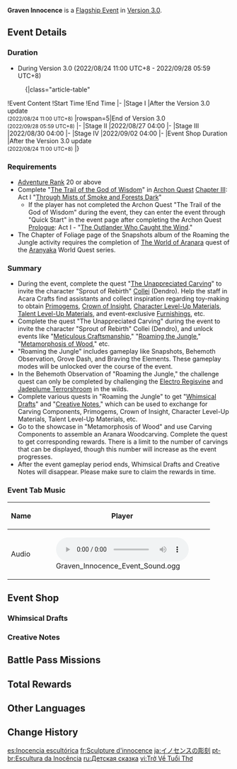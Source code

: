 {{Event Tabs
|subpage1=Meticulous Craftsmanship
|subpage2=Roaming the Jungle
|subpage3=Metamorphosis of Wood
}}
{{Event
|name              = Graven Innocence
|image             = Graven Innocence.png
|type              = In-Game
|group             = Flagship
|time_known        = yes
|time_start        = 2022-08-24 11:00:00
|time_start_offset = GMT+8
|time_end          = 2022-09-28 05:59:59
|time_end_offset   = GMT+8
|link              = https://www.hoyolab.com/article/7113923
|link2             = https://genshin.hoyoverse.com/en/news/detail/23219
|reward            = Collei
|rewardType        = Character
|quick_start       = The Trail of the God of Wisdom
|no_quick_start    = The Outlander Who Caught the Wind
}}
{{Description|In [[Port Ormos]], [[Sumeru]], there is a shop named [[Acara Crafts]]. One can hear the many signs of craftsmen within...}}
'''Graven Innocence''' is a [[Flagship Event]] in [[Version 3.0]].

==Event Details==
===Duration===
* During Version 3.0 (2022/08/24 11:00 UTC+8 - 2022/09/28 05:59 UTC+8)
:{|class="article-table"
!Event Content
!Start Time
!End Time
|-
|Stage I
|After the Version 3.0 update<br><small>(2022/08/24 11:00 UTC+8)</small>
|rowspan=5|End of Version 3.0<br><small>(2022/09/28 05:59 UTC+8)</small>
|-
|Stage II
|2022/08/27 04:00
|-
|Stage III
|2022/08/30 04:00
|-
|Stage IV
|2022/09/02 04:00
|-
|Event Shop Duration
|After the Version 3.0 update<br><small>(2022/08/24 11:00 UTC+8)</small>
|}

===Requirements===
* [[Adventure Rank]] 20 or above
* Complete "[[The Trail of the God of Wisdom]]" in [[Archon Quest]] [[Chapter III]]: Act I "[[Through Mists of Smoke and Forests Dark]]"
** If the player has not completed the Archon Quest "The Trail of the God of Wisdom" during the event, they can enter the event through "Quick Start" in the event page after completing the Archon Quest [[Prologue]]: Act I - "[[The Outlander Who Caught the Wind]]."
* The Chapter of Foliage page of the Snapshots album of the Roaming the Jungle activity requires the completion of [[The World of Aranara]] quest of the [[Aranyaka]] World Quest series.

===Summary===
* During the event, complete the quest "[[The Unappreciated Carving]]" to invite the character "Sprout of Rebirth" [[Collei]] (Dendro). Help the staff in Acara Crafts find assistants and collect inspiration regarding toy-making to obtain [[Primogem]]s, [[Crown of Insight]], [[Character Level-Up Materials]], [[Talent Level-Up Materials]], and event-exclusive [[Furnishings]], etc.
* Complete the quest "The Unappreciated Carving" during the event to invite the character "Sprout of Rebirth" Collei (Dendro), and unlock events like "[[Graven Innocence/Meticulous Craftsmanship|Meticulous Craftsmanship]]," "[[Graven Innocence/Roaming the Jungle|Roaming the Jungle]]," "[[Graven Innocence/Metamorphosis of Wood|Metamorphosis of Wood]]," etc.
* "Roaming the Jungle" includes gameplay like Snapshots, Behemoth Observation, Grove Dash, and Braving the Elements. These gameplay modes will be unlocked over the course of the event.
* In the Behemoth Observation of "Roaming the Jungle," the challenge quest can only be completed by challenging the [[Electro Regisvine]] and [[Jadeplume Terrorshroom]] in the wilds.
* Complete various quests in "Roaming the Jungle" to get "[[Whimsical Draft]]s" and "[[Creative Note]]s," which can be used to exchange for Carving Components, Primogems, Crown of Insight, Character Level-Up Materials, Talent Level-Up Materials, etc.
* Go to the showcase in "Metamorphosis of Wood" and use Carving Components to assemble an Aranara Woodcarving. Complete the quest to get corresponding rewards. There is a limit to the number of carvings that can be displayed, though this number will increase as the event progresses.
* After the event gameplay period ends, Whimsical Drafts and Creative Notes will disappear. Please make sure to claim the rewards in time.

===Event Tab Music===
{| class="article-table"
! style="text-align: center" |Name!! style="text-align: center" |Player
|-
|Audio
|[[File:Graven Innocence Event Sound.ogg]]
|}

==Event Shop==
===Whimsical Drafts===
{{Shop/Header|currency=Whimsical Draft|total=1|type=Event}}
{{Shop|Wooden Torso: Swagger|100|1|total=1}}
{{Shop|Wooden Torso: Cozy Rest|100|1|total=1}}
{{Shop|Wooden Torso: Tiger's Roar|100|1|total=1}}
{{Shop|Wooden Torso: Wise Elder|100|1|total=1}}
{{Shop|Pink Torso: Swagger|100|1|total=1}}
{{Shop|Pink Torso: Cozy Rest|100|1|total=1}}
{{Shop|Pink Torso: Tiger's Roar|100|1|total=1}}
{{Shop|Pink Torso: Wise Elder|100|1|total=1}}
{{Shop|Blue Torso: Swagger|100|1|total=1}}
{{Shop|Blue Torso: Cozy Rest|100|1|total=1}}
{{Shop|Blue Torso: Tiger's Roar|100|1|total=1}}
{{Shop|Blue Torso: Wise Elder|100|1|total=1}}
{{Shop|Wooden Head: Ho Ho|60|1|total=1}}
{{Shop|Wooden Head: Hehe|60|1|total=1}}
{{Shop|Wooden Head: Hmph|60|1|total=1}}
{{Shop|Wooden Head: Boohoo|60|1|total=1}}
{{Shop|Pink Head: Ho Ho|60|1|total=1}}
{{Shop|Pink Head: Hehe|60|1|total=1}}
{{Shop|Pink Head: Hmph|60|1|total=1}}
{{Shop|Pink Head: Boohoo|60|1|total=1}}
{{Shop|Blue Head: Ho Ho|60|1|total=1}}
{{Shop|Blue Head: Hehe|60|1|total=1}}
{{Shop|Blue Head: Hmph|60|1|total=1}}
{{Shop|Blue Head: Boohoo|60|1|total=1}}
{{Shop|Wood-Carved Eyes: I'm All Ears|40|1|total=1}}
{{Shop|Wood-Carved Eyes: How May I Help You|40|1|total=1}}
{{Shop|Wood-Carved Eyes: Say That Again, I Dare You|40|1|total=1}}
{{Shop|Wood-Carved Eyes: I Don't Get It|40|1|total=1}}
{{Shop|Wood-Carved Hat: Merchant|40|1|total=1}}
{{Shop|Wood-Carved Hat: Forest Dwellers|40|1|total=1}}
{{Shop|Wood-Carved Hat: Diviner|40|1|total=1}}
{{Shop|Wood-Carved Hat: Slacker|40|1|total=1}}
{{Shop|Wood-Carved Hat: Fareweller|40|1|total=1}}
{{Shop|Wood-Carved Cape: Forest Guardian|40|1|total=1}}
{{Shop|Wood-Carved Cape: Polymath|40|1|total=1}}
{{Shop|Wood-Carved Cape: Singer|40|1|total=1}}
{{Shop/Footer|total=2,400}}

===Creative Notes===
{{Shop/Header|currency=Creative Note|total=1|type=Event}}
{{Shop|Primogem|150|5|x=60|total=1}}
{{Shop|Crown of Insight|700|1|total=1}}
{{Shop|Agnidus Agate Fragment|45|6|total=1}}
{{Shop|Varunada Lazurite Fragment|45|6|total=1}}
{{Shop|Nagadus Emerald Fragment|45|6|total=1}}
{{Shop|Vajrada Amethyst Fragment|45|6|total=1}}
{{Shop|Vayuda Turquoise Fragment|45|6|total=1}}
{{Shop|Shivada Jade Fragment|45|6|total=1}}
{{Shop|Prithiva Topaz Fragment|45|6|total=1}}
{{Shop|Guide to Admonition|30|6|total=1}}
{{Shop|Philosophies of Admonition|90|2|total=1}}
{{Shop|Guide to Ingenuity|30|6|total=1}}
{{Shop|Philosophies of Ingenuity|90|2|total=1}}
{{Shop|Guide to Praxis|30|6|total=1}}
{{Shop|Philosophies of Praxis|90|2|total=1}}
{{Shop|Hero's Wit|13|10|total=1}}
{{Shop|Mora|15|30|x=10,000|total=1}}
{{Shop/Footer|total=5,000}}

==Battle Pass Missions==
{{Battle Pass Missions
|name     = Luxuriant Woodlands
|mission1 = {{Color|[Event]}} Complete 1 Carving in the "Graven Innocence" event
|exp1     = 1,500
|mission2 = {{Color|[Event]}} Obtain at least 2,000 Creative Notes in the "Graven Innocence" event
|exp2     = 1,500
|mission3 = {{Color|[Event]}} Obtain at least 2,000 Whimsical Drafts in the "Graven Innocence" event
|exp3     = 1,500
}}

==Total Rewards==
{{Event Rewards
|Primogem = 1,040
|Crown of Insight = 1
|Collei = 1
|Mora = 1,020,000
|Hero's Wit = 54
|Mystic Enhancement Ore = 44
|Agnidus Agate Fragment = 6
|Varunada Lazurite Fragment = 6
|Nagadus Emerald Fragment = 6
|Vajrada Amethyst Fragment = 6
|Vayuda Turquoise Fragment = 6
|Shivada Jade Fragment = 6
|Prithiva Topaz Fragment = 6
|Guide to Admonition = 14
|Philosophies of Admonition = 2
|Guide to Ingenuity = 14
|Philosophies of Ingenuity = 2
|Guide to Praxis = 14
|Philosophies of Praxis = 2
|Woodland Stand = 1
|Wooden Torso: Swagger = 1
|Wooden Torso: Cozy Rest = 1
|Wooden Torso: Tiger's Roar = 1
|Wooden Torso: Wise Elder = 1
|Pink Torso: Swagger = 1
|Pink Torso: Cozy Rest = 1
|Pink Torso: Tiger's Roar = 1
|Pink Torso: Wise Elder = 1
|Blue Torso: Swagger = 1
|Blue Torso: Cozy Rest = 1
|Blue Torso: Tiger's Roar = 1
|Blue Torso: Wise Elder = 1
|Wooden Head: Ho Ho = 1
|Wooden Head: Hehe = 1
|Wooden Head: Hmph = 1
|Wooden Head: Boohoo = 1
|Pink Head: Ho Ho = 1
|Pink Head: Hehe = 1
|Pink Head: Hmph = 1
|Pink Head: Boohoo = 1
|Blue Head: Ho Ho = 1
|Blue Head: Hehe = 1
|Blue Head: Hmph = 1
|Blue Head: Boohoo = 1
|Wood-Carved Eyes: I'm All Ears = 1
|Wood-Carved Eyes: How May I Help You = 1
|Wood-Carved Eyes: Say That Again, I Dare You = 1
|Wood-Carved Eyes: I Don't Get It = 1
|Wood-Carved Hat: Merchant = 1
|Wood-Carved Hat: Forest Dwellers = 1
|Wood-Carved Hat: Diviner = 1
|Wood-Carved Hat: Slacker = 1
|Wood-Carved Hat: Fareweller = 1
|Wood-Carved Cape: Forest Guardian = 1
|Wood-Carved Cape: Polymath = 1
|Wood-Carved Cape: Singer = 1
|sort = Primogem¤Crown of Insight¤Collei¤Mora¤Hero's Wit¤Mystic Enhancement Ore¤Agnidus Agate Fragment¤Varunada Lazurite Fragment¤Nagadus Emerald Fragment¤Vajrada Amethyst Fragment¤Vayuda Turquoise Fragment¤Shivada Jade Fragment¤Prithiva Topaz Fragment¤Guide to Admonition¤Philosophies of Admonition¤Guide to Ingenuity¤Philosophies of Ingenuity¤Guide to Praxis¤Philosophies of Praxis¤Woodland Stand¤Wooden Torso: Swagger¤Wooden Torso: Cozy Rest¤Wooden Torso: Tiger's Roar¤Wooden Torso: Wise Elder¤Pink Torso: Swagger¤Pink Torso: Cozy Rest¤Pink Torso: Tiger's Roar¤Pink Torso: Wise Elder¤Blue Torso: Swagger¤Blue Torso: Cozy Rest¤Blue Torso: Tiger's Roar¤Blue Torso: Wise Elder¤Wooden Head: Ho Ho¤Wooden Head: Hehe¤Wooden Head: Hmph¤Wooden Head: Boohoo¤Pink Head: Ho Ho¤Pink Head: Hehe¤Pink Head: Hmph¤Pink Head: Boohoo¤Blue Head: Ho Ho¤Blue Head: Hehe¤Blue Head: Hmph¤Blue Head: Boohoo¤Wood-Carved Eyes: I'm All Ears¤Wood-Carved Eyes: How May I Help You¤Wood-Carved Eyes: Say That Again, I Dare You¤Wood-Carved Eyes: I Don't Get It¤Wood-Carved Hat: Merchant¤Wood-Carved Hat: Forest Dwellers¤Wood-Carved Hat: Diviner¤Wood-Carved Hat: Slacker¤Wood-Carved Hat: Fareweller¤Wood-Carved Cape: Forest Guardian¤Wood-Carved Cape: Polymath¤Wood-Carved Cape: Singer
}}
{{Event Rewards
|type = Event Items
|Exquisite Kamera = 1
|Whimsical Draft = 2,400
|Creative Note = 5,000
|sort = Exquisite Kamera¤Whimsical Draft¤Creative Note
}}

==Other Languages==
{{Other Languages
|en      = Graven Innocence
|zhs     = 雕琢童心
|zhs_rm  = Diāozhuó Tóngxīn
|zht     = 雕琢童心
|zht_rm  = Diāozhuó Tóngxīn
|zh_tl   = Engraving Innocence
|ja      = イノセンスの彫刻
|ja_rm   = Inosensu no Choukoku
|ja_tl   = Engraving Innocence
|ko      = {{tt|동심|童心}} {{tt|조각|彫刻/雕刻}}
|ko_tl   = Childlike Piece
|es      = Inocencia escultórica
|es_tl   = Sculptural Innocence
|fr      = Sculpture d'innocence
|fr_tl   = Sculpture of Innocence
|ru      = Детская сказка
|ru_tl   = Children's Fairytale
|th      = สลักใจวัยเดียงสา
|th_rm   = Salak Chai Wai Diangsa
|th_tl   = Engraving a Mature-Aged Heart
|th_note = {{th|วัยเดียงสา|lit=Mature Age}} is likely meant to be a play on {{th|ไร้เดียงสา|lit=Without Maturity}} despite the meaning being directly opposite.
|vi      = Trở Về Tuổi Thơ
|vi_tl   = Return to Childhood
|de      = Schnitzen der Kindlichkeit
|de_tl   = Carving of Childlikeness
|id      = Hati yang Murni
|id_tl   = Pure Heart
|pt      = Escultura da Inocência
|pt_tl   = 
}}

==Change History==
{{Change History|3.0}}

[[es:Inocencia escultórica]]
[[fr:Sculpture d'innocence]]
[[ja:イノセンスの彫刻]]
[[pt-br:Escultura da Inocência]]
[[ru:Детская сказка]]
[[vi:Trở Về Tuổi Thơ]]